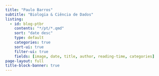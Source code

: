 ```yaml
---
title: "Paulo Barros"
subtitle: "Biologia & Ciência de Dados"
listing:
  - id: blog-ptbr
    contents: "*/pt/*.qmd"
    sort: "date desc"
    type: default
    categories: true
    sort-ui: true
    filter-ui: true
    fields: [image, date, title, author, reading-time, categories]
page-layout: full
title-block-banner: true
---
```


::: {#blog-ptbr}

:::

